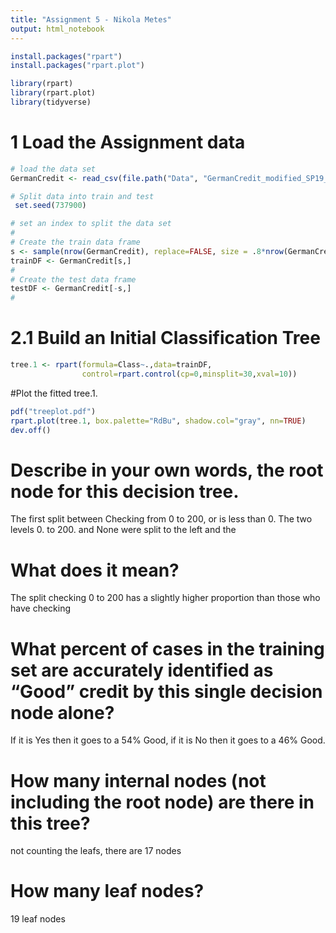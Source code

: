 ```yaml
---
title: "Assignment 5 - Nikola Metes"
output: html_notebook
---
```


```r
install.packages("rpart")
install.packages("rpart.plot")
```

```r
library(rpart)
library(rpart.plot)
library(tidyverse)
```

# 1 Load the Assignment data
```r
# load the data set
GermanCredit <- read_csv(file.path("Data", "GermanCredit_modified_SP19_001.csv"))
```

```r
# Split data into train and test
 set.seed(737900)

# set an index to split the data set  
# 
# Create the train data frame
s <- sample(nrow(GermanCredit), replace=FALSE, size = .8*nrow(GermanCredit)) 
trainDF <- GermanCredit[s,]
# 
# Create the test data frame  
testDF <- GermanCredit[-s,]
# 
```


# 2.1 Build an Initial Classification Tree
```r
tree.1 <- rpart(formula=Class~.,data=trainDF,
                control=rpart.control(cp=0,minsplit=30,xval=10))
```
#Plot the fitted tree.1.
```r
pdf("treeplot.pdf")
rpart.plot(tree.1, box.palette="RdBu", shadow.col="gray", nn=TRUE)
dev.off()
```

# Describe in your own words, the root node for this decision tree.
The first split between Checking from 0 to 200, or is less than 0. 
The two levels 0. to 200. and None were split to the left and the

# What does it mean?
The split checking 0 to 200 has a slightly higher proportion than those who have checking

# What percent of cases in the training set are accurately identified as “Good” credit by this single decision node alone?
If it is Yes then it goes to a 54% Good, if it is No then it goes to a 46% Good.

# How many internal nodes (not including the root node) are there in this tree?
not counting the leafs, there are 17 nodes

# How many leaf nodes?
19 leaf nodes
